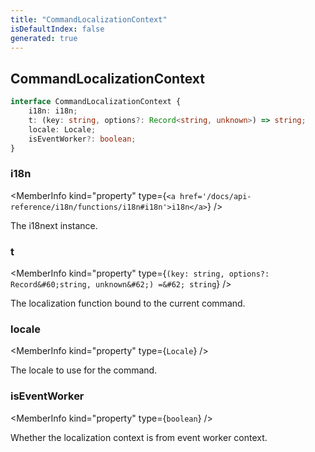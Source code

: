 ```yaml
---
title: "CommandLocalizationContext"
isDefaultIndex: false
generated: true
---
```



<!-- This file was generated from the CommandKit source. Do not modify. Instead, re-run the "docgen" script -->


## CommandLocalizationContext

<GenerationInfo sourceFile="packages/i18n/src/i18n.ts" sourceLine="80" packageName="@commandkit/i18n" />



```ts title="Signature"
interface CommandLocalizationContext {
    i18n: i18n;
    t: (key: string, options?: Record<string, unknown>) => string;
    locale: Locale;
    isEventWorker?: boolean;
}
```

<div className="members-wrapper">

### i18n

<MemberInfo kind="property" type={`<a href='/docs/api-reference/i18n/functions/i18n#i18n'>i18n</a>`}   />

The i18next instance.
### t

<MemberInfo kind="property" type={`(key: string, options?: Record&#60;string, unknown&#62;) =&#62; string`}   />

The localization function bound to the current command.
### locale

<MemberInfo kind="property" type={`Locale`}   />

The locale to use for the command.
### isEventWorker

<MemberInfo kind="property" type={`boolean`}   />

Whether the localization context is from event worker context.


</div>
